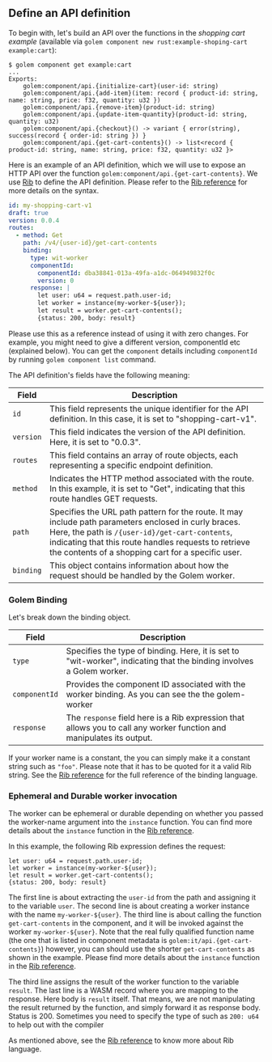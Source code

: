 ## Define an API definition

To begin with, let's build an API over the functions in the _shopping cart example_ (available via `golem component new rust:example-shoping-cart example:cart`):

```shell
$ golem component get example:cart
...
Exports:
	golem:component/api.{initialize-cart}(user-id: string)
	golem:component/api.{add-item}(item: record { product-id: string, name: string, price: f32, quantity: u32 })
	golem:component/api.{remove-item}(product-id: string)
	golem:component/api.{update-item-quantity}(product-id: string, quantity: u32)
	golem:component/api.{checkout}() -> variant { error(string), success(record { order-id: string }) }
	golem:component/api.{get-cart-contents}() -> list<record { product-id: string, name: string, price: f32, quantity: u32 }>
```

Here is an example of an API definition, which we will use to expose an HTTP API over the function `golem:component/api.{get-cart-contents}`.
We use [Rib](/rib) to define the API definition. Please refer to the [Rib reference](/rib) for more details on the syntax.

```yaml
id: my-shopping-cart-v1
draft: true
version: 0.0.4
routes:
  - method: Get
    path: /v4/{user-id}/get-cart-contents
    binding:
      type: wit-worker
      componentId:
        componentId: dba38841-013a-49fa-a1dc-064949832f0c
        version: 0
      response: |
        let user: u64 = request.path.user-id;
        let worker = instance(my-worker-${user});
        let result = worker.get-cart-contents();
        {status: 200, body: result}
```

Please use this as a reference instead of using it with zero changes. For example, you might need to give a different
version, componentId etc (explained below). You can get the `component` details including `componentId`
by running `golem component list` command.

The API definition's fields have the following meaning:

| Field     | Description                                                                                                                                                                                                                                                           |
| --------- | --------------------------------------------------------------------------------------------------------------------------------------------------------------------------------------------------------------------------------------------------------------------- |
| `id`      | This field represents the unique identifier for the API definition. In this case, it is set to "shopping-cart-v1".                                                                                                                                                    |
| `version` | This field indicates the version of the API definition. Here, it is set to "0.0.3".                                                                                                                                                                                   |
| `routes`  | This field contains an array of route objects, each representing a specific endpoint definition.                                                                                                                                                                      |
| `method`  | Indicates the HTTP method associated with the route. In this example, it is set to "Get", indicating that this route handles GET requests.                                                                                                                            |
| `path`    | Specifies the URL path pattern for the route. It may include path parameters enclosed in curly braces. Here, the path is `/{user-id}/get-cart-contents`, indicating that this route handles requests to retrieve the contents of a shopping cart for a specific user. |
| `binding` | This object contains information about how the request should be handled by the Golem worker.                                                                                                                                                                         |

### Golem Binding

Let's break down the binding object.

| Field         | Description                                                                                                                                                                                                                                                                                                                                                                                      |
| ------------- | ------------------------------------------------------------------------------------------------------------------------------------------------------------------------------------------------------------------------------------------------------------------------------------------------------------------------------------------------------------------------------------------------ |
| `type`        | Specifies the type of binding. Here, it is set to "wit-worker", indicating that the binding involves a Golem worker.                                                                                                                                                                                                                                                                             |
| `componentId` | Provides the component ID associated with the worker binding. As you can see the the golem-worker                                                                                                                                                                                                                                                                                                |
| `response`    | The `response` field here is a Rib expression that allows you to call any worker function and manipulates its output.                                                                                                                                                                                                                                                                            |


If your worker name is a constant, the you can simply make it a constant string such as `"foo"`. Please note that it has to be quoted for it a valid Rib string.
See the [Rib reference](/rib) for the full reference of the binding language.


### Ephemeral and Durable worker invocation

The worker can be ephemeral or durable depending on whether you passed the worker-name argument into the `instance` function. You can find more details about the `instance` function in the [Rib reference](/rib).

In this example, the following Rib expression defines the request:

```
let user: u64 = request.path.user-id;
let worker = instance(my-worker-${user});
let result = worker.get-cart-contents();
{status: 200, body: result}

```

The first line is about extracting the `user-id` from the path and assigning it to the variable `user`.
The second line is about creating a worker instance with the name `my-worker-${user}`.
The third line is about calling the function `get-cart-contents`  in the component, and it will be invoked  against the worker `my-worker-${user}`.
Note that the real fully qualified function name (the one that is listed in component metadata is `golem:it/api.{get-cart-contents}`) however,
you can should use the shorter `get-cart-contents` as shown in the example. Please find more details about the `instance` function in the [Rib reference](/rib).

The third line assigns the result of the worker function to the variable `result`. The last line is a WASM record where you are mapping to the response. Here body is `result` itself.
That means, we are not manipulating the result returned by the function, and simply forward it as response body. Status is 200. Sometimes you need to specify the type of such as `200: u64`
to help out with the compiler

As mentioned above, see the [Rib reference](/rib) to know more about Rib language.
